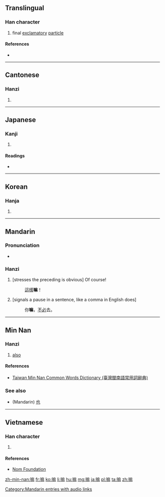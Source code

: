 ==Translingual==

===Han character===
{{Han char|rn=30|rad=口|as=11|sn=14|four=6009<sub>4</sub>|canj=口戈木木 (RIDD), 口戈十金 (RIJC)|ids=⿰[[口]][[麻]]}}

# final [[exclamatory]] [[particle]]

====References====
* {{Han ref|kx=0206.201|dkj=04230|dj=0429.190|hdz=10678.070|uh=561B|ud=22043|bh=B9C0|bd=47552}}

----

==Cantonese==

===Hanzi===
{{yue-hanzi|jyut=[[maa3]], [[maa4]]|y=ma3, ma4}}

# {{defn|lang=yue|sort=口11}}

----

==Japanese==

===Kanji===
{{ja-kanji|grade=|rs=口11}}

# {{defn|lang=ja|sort=口11}}

====Readings====
* {{ja-readings|on=[[ま]] (ma)|kun=}}

----

==Korean==

===Hanja===
{{ko-hanja|hangeul=마|rv=ma|mr=ma|y=ma}}

# {{defn|lang=ko|sort=口11}}

----

==Mandarin==

===Pronunciation===
* {{audio|zh-ma.ogg|audio|lang=cmn}}

===Hanzi===
{{cmn-hanzi|pin=[[ma]] ([[ma5]])|wg=ma<sup>5</sup>}}

# [stresses the preceding is obvious] Of course!
#: [[這樣]]'''嘛'''！
# [signals a pause in a sentence, like a comma in English does]
#: 你'''嘛'''，[[不必]]去。

[[Category:Mandarin entries with audio links]]

----

==Min Nan==

===Hanzi===
{{nan-adv|ts|poj=[[mā]], [[mà]]}}

# [[also]]

====References====
*[http://twblg.dict.edu.tw/holodict_new/index.html Taiwan Min Nan Common Words Dictionary (臺灣閩南語常用詞辭典)]

===See also===
* (Mandarin) [[也]]

----

==Vietnamese==

===Han character===
{{vi-hantu|[[ma]]|rs=口11}}

# {{defn|lang=vi|sort=口11}}

====References====
*[http://nomfoundation.org/common/nom_details.php?codepoint=561b Nom Foundation]

[[zh-min-nan:嘛]]
[[fr:嘛]]
[[ko:嘛]]
[[li:嘛]]
[[hu:嘛]]
[[mg:嘛]]
[[ja:嘛]]
[[pl:嘛]]
[[ta:嘛]]
[[zh:嘛]]